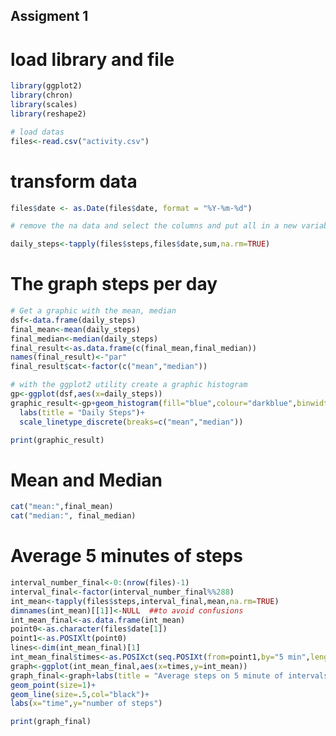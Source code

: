 ## Assigment 1

# load library and file

```r

library(ggplot2)
library(chron)
library(scales)
library(reshape2)

# load datas 
files<-read.csv("activity.csv")
```

# transform data

```r
files$date <- as.Date(files$date, format = "%Y-%m-%d")

# remove the na data and select the columns and put all in a new variable

daily_steps<-tapply(files$steps,files$date,sum,na.rm=TRUE)
```

#  The graph  steps per day

```r
# Get a graphic with the mean, median 
dsf<-data.frame(daily_steps)
final_mean<-mean(daily_steps)
final_median<-median(daily_steps)
final_result<-as.data.frame(c(final_mean,final_median))
names(final_result)<-"par"
final_result$cat<-factor(c("mean","median"))

# with the ggplot2 utility create a graphic histogram
gp<-ggplot(dsf,aes(x=daily_steps))
graphic_result<-gp+geom_histogram(fill="blue",colour="darkblue",binwidth=3000)+
  labs(title = "Daily Steps")+
  scale_linetype_discrete(breaks=c("mean","median")) 

```

```r
print(graphic_result)

```
# Mean and Median

```r
cat("mean:",final_mean)
cat("median:", final_median)

```
# Average 5 minutes of steps
```r
interval_number_final<-0:(nrow(files)-1)
interval_final<-factor(interval_number_final%%288)
int_mean<-tapply(files$steps,interval_final,mean,na.rm=TRUE)
dimnames(int_mean)[[1]]<-NULL  ##to avoid confusions
int_mean_final<-as.data.frame(int_mean)
point0<-as.character(files$date[1])
point1<-as.POSIXlt(point0)
lines<-dim(int_mean_final)[1]
int_mean_final$times<-as.POSIXct(seq.POSIXt(from=point1,by="5 min",length.out=lines))
graph<-ggplot(int_mean_final,aes(x=times,y=int_mean))
graph_final<-graph+labs(title = "Average steps on 5 minute of intervals")+
geom_point(size=1)+
geom_line(size=.5,col="black")+
labs(x="time",y="number of steps")
```

```r
print(graph_final)

```